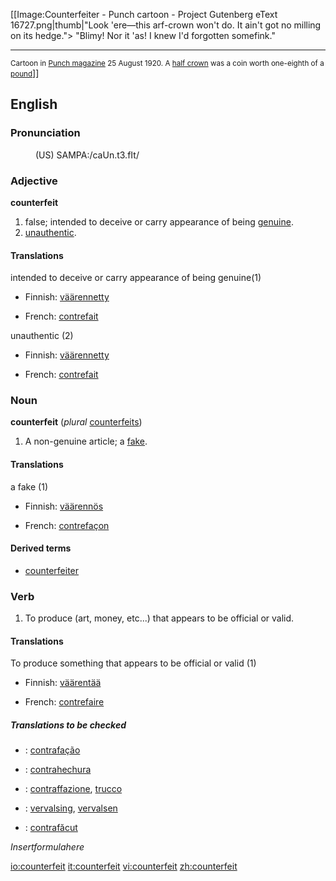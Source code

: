 [[Image:Counterfeiter - Punch cartoon - Project Gutenberg eText 16727.png|thumb|"Look 'ere—this arf-crown won't do. It ain't got no milling on its hedge.">
"Blimy! Nor it 'as! I knew I'd forgotten somefink."
----
<small>Cartoon in [[w:en:Punch (magazine)|Punch magazine]] 25 August 1920. A [[w:en:British Half Crown coin|half crown]] was a coin worth one-eighth of a [[Pound sterling|pound]]</small>]]
==English==

===Pronunciation===
:(US) SAMPA:/caUn.t3.fIt/

===Adjective===
'''counterfeit'''

# false; intended to deceive or carry appearance of being [[genuine]].
# [[unauthentic]].

====Translations====
;intended to deceive or carry appearance of being genuine(1)
{{top}}
*Finnish: [[väärennetty]]
{{mid}}
*French: [[contrefait]]
{{bottom}}

;unauthentic (2)
{{top}}
*Finnish: [[väärennetty]]
{{mid}}
*French: [[contrefait]]
{{bottom}}

===Noun===
'''counterfeit''' (''plural'' [[counterfeits]])

# A non-genuine article; a [[fake]].

====Translations====
;a fake (1)
{{top}}
*Finnish: [[väärennös]]
{{mid}}
*French: [[contrefaçon]]
{{bottom}}

====Derived terms====
* [[counterfeiter]]

===Verb===
{{en-verb}}

# To produce (art, money, etc...) that appears to be official or valid.

====Translations====
;To produce something that appears to be official or valid (1)
{{top}}
*Finnish: [[väärentää]]
{{mid}}
*French: [[contrefaire]]
{{bottom}}

=====Translations to be checked=====
{{checktrans}}
{{top}}
*{{ttbc|Portuguese}}: [[contrafação]]
*{{ttbc|Spanish}}: [[contrahechura]]
*{{ttbc|Italian}}: [[contraffazione]], [[trucco]]
{{mid}}
*{{ttbc|Dutch}}: [[vervalsing]], [[vervalsen]]
*{{ttbc|Romanian}}: [[contrafăcut]]
{{bottom}}

<math>Insert formula here</math>

[[io:counterfeit]]
[[it:counterfeit]]
[[vi:counterfeit]]
[[zh:counterfeit]]